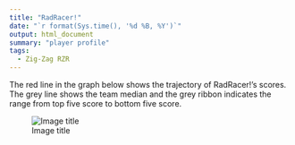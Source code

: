 ```yaml
---
title: "RadRacer!"
date: "`r format(Sys.time(), '%d %B, %Y')`"
output: html_document
summary: "player profile"
tags:
  - Zig-Zag RZR
---
```


The red line in the graph below shows the trajectory of RadRacer!'s scores. The grey line shows the team median and the grey ribbon indicates the range from top five score to bottom five score.

![Image title](RadRacer.jpg)
